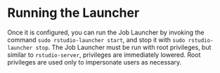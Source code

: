 # Running the Launcher

Once it is configured, you can run the Job Launcher by invoking the command `sudo rstudio-launcher start`, and stop it with `sudo rstudio-launcher stop`. The Job Launcher must be run with root privileges, but similar to `rstudio-server`, privileges are immediately lowered. Root privileges are used only to impersonate users as necessary.

